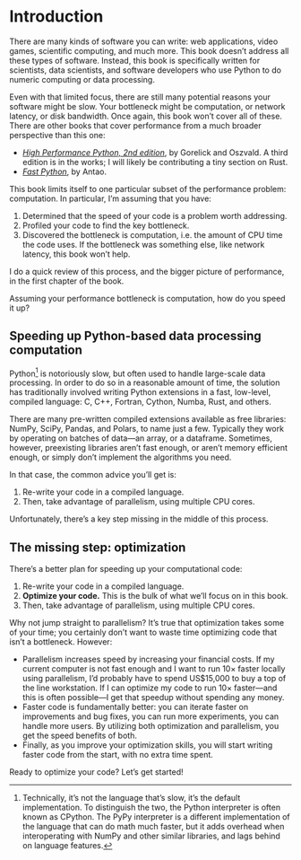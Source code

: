 # Introduction {.unnumbered}

There are many kinds of software you can write: web applications, video games, scientific computing, and much more.
This book doesn't address all these types of software.
Instead, this book is specifically written for scientists, data scientists, and software developers who use Python to do numeric computing or data processing.

Even with that limited focus, there are still many potential reasons your software might be slow.
Your bottleneck might be computation, or network latency, or disk bandwidth.
Once again, this book won't cover all of these.
There are other books that cover performance from a much broader perspective than this one:

* [_High Performance Python, 2nd edition_](https://www.oreilly.com/library/view/high-performance-python/9781492055013/), by Gorelick and Oszvald.
  A third edition is in the works; I will likely be contributing a tiny section on Rust.
* [_Fast Python_](https://www.manning.com/books/fast-python), by Antao.

This book limits itself to one particular subset of the performance problem: computation.
In particular, I'm assuming that you have:

1. Determined that the speed of your code is a problem worth addressing.
2. Profiled your code to find the key bottleneck.
3. Discovered the bottleneck is computation, i.e. the amount of CPU time the code uses.
   If the bottleneck was something else, like network latency, this book won't help.

I do a quick review of this process, and the bigger picture of performance, in the first chapter of the book.

Assuming your performance bottleneck is computation, how do you speed it up?

## Speeding up Python-based data processing computation

Python[^cpython] is notoriously slow, but often used to handle large-scale data processing.
In order to do so in a reasonable amount of time, the solution has traditionally involved writing Python extensions in a fast, low-level, compiled language: C, C++, Fortran, Cython, Numba, Rust, and others.

There are many pre-written compiled extensions available as free libraries: NumPy, SciPy, Pandas, and Polars, to name just a few.
Typically they work by operating on batches of data—an array, or a dataframe.
Sometimes, however, preexisting libraries aren't fast enough, or aren't memory efficient enough, or simply don't implement the algorithms you need.

In that case, the common advice you'll get is:

1. Re-write your code in a compiled language.
2. Then, take advantage of parallelism, using multiple CPU cores.

Unfortunately, there's a key step missing in the middle of this process.

## The missing step: optimization

There's a better plan for speeding up your computational code:

1. Re-write your code in a compiled language.
2. **Optimize your code.**
   This is the bulk of what we'll focus on in this book.
3. Then, take advantage of parallelism, using multiple CPU cores.

Why not jump straight to parallelism?
It's true that optimization takes some of your time; you certainly don't want to waste time optimizing code that isn't a bottleneck.
However:

* Parallelism increases speed by increasing your financial costs.
  If my current computer is not fast enough and I want to run 10× faster locally using parallelism, I'd probably have to spend US$15,000 to buy a top of the line workstation.
  If I can optimize my code to run 10× faster—and this is often possible—I get that speedup without spending any money.
* Faster code is fundamentally better: you can iterate faster on improvements and bug fixes, you can run more experiments, you can handle more users.
  By utilizing both optimization and parallelism, you get the speed benefits of both.
* Finally, as you improve your optimization skills, you will start writing faster code from the start, with no extra time spent.

Ready to optimize your code?
Let's get started!

[^cpython]: Technically, it's not the language that's slow, it's the default implementation. To distinguish the two, the Python interpreter is often known as CPython. The PyPy interpreter is a different implementation of the language that can do math much faster, but it adds overhead when interoperating with NumPy and other similar libraries, and lags behind on language features.
